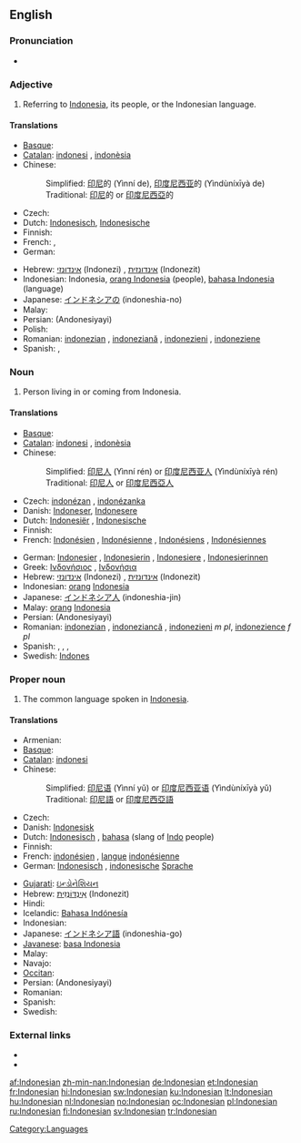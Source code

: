 {{interwiktionary|code=id}}
{{also|indonesian}}
==English==
{{wikipedia}}

===Pronunciation===
* {{audio|en-us-Indonesian.ogg|Audio (US)}}
*: {{rhymes|iːʒən}}

===Adjective===
{{en-adj|-}}

# Referring to [[Indonesia]], its people, or the Indonesian language.

====Translations====
{{trans-top|referring to [[Indonesia]]}}
* [[Basque]]: {{t|eu|indonesiar}}
* [[Catalan]]: [[indonesi]] {{m}}, [[indonèsia]] {{f}}
* Chinese:
*: Simplified: [[印尼]]的 (Yìnní de), [[印度尼西亚]]的 (Yìndùníxīyà de)
*: Traditional: [[印尼]]的 or [[印度尼西亞]]的
* Czech: {{t-|cs|indonéský}}
* Dutch: [[Indonesisch]], [[Indonesische]]
* Finnish: {{t+|fi|indonesialainen}}
* French: {{t+|fr|indonésien|m}}, {{t+|fr|indonésienne|f}}
* German: {{t+|de|indonesisch}}
{{trans-mid}}
* Hebrew: [[אינדונזי]] (Indonezi) {{m}}, [[אינדונזית]] (Indonezit) {{f}}
* Indonesian: Indonesia, [[orang Indonesia]] (people), [[bahasa Indonesia]] (language)
* Japanese: [[インドネシアの]] (indoneshia-no)
* Malay: {{t-|ms|Indonesia|xs=Malay}}
* Persian: {{fa-Arab|[[اندونزیایی]]}} (Andonesiyayi)
* Polish: {{t+|pl|indonezyjski|m}}
* Romanian: [[indonezian]] {{m}}, [[indoneziană]] {{f}}, [[indonezieni]] {{m|p}}, [[indoneziene]] {{f|p}}
* Spanish: {{t+|es|indonesio|m}}, {{t-|es|indonesia|f}}
{{trans-bottom}}

===Noun===
{{en-noun}}

# Person living in or coming from Indonesia.

====Translations====
{{trans-top|person}}
* [[Basque]]: {{t|eu|indonesiar}}
* [[Catalan]]: [[indonesi]] {{m}}, [[indonèsia]] {{f}}
* Chinese:
*: Simplified: [[印尼人]] (Yìnní rén) or [[印度尼西亚人]] (Yìndùníxīyà rén)
*: Traditional: [[印尼人]] or [[印度尼西亞人]]
* Czech: [[indonézan]] {{m}}, [[indonézanka]] {{f}}
* Danish: [[Indoneser]], [[Indonesere]] {{p}}
* Dutch: [[Indonesiër]] {{m}}, [[Indonesische]] {{f}}
* Finnish: {{t+|fi|indonesialainen}}
* French: [[Indonésien]] {{m}}, [[Indonésienne]] {{f}}, [[Indonésiens]] {{m|p}}, [[Indonésiennes]] {{f|p}}
{{trans-mid}}
* German: [[Indonesier]] {{m}}, [[Indonesierin]] {{f}}, [[Indonesiere]] {{m|p}}, [[Indonesierinnen]] {{f|p}}
* Greek: [[Ινδονήσιος]] {{m}}, [[Ινδονήσια]] {{f}}
* Hebrew: [[אינדונזי]] (Indonezi) {{m}}, [[אינדונזית]] (Indonezit) {{f}}
* Indonesian: [[orang]] [[Indonesia]]
* Japanese: [[インドネシア人]] (indoneshia-jin)
* Malay: [[orang]] [[Indonesia]]
* Persian: {{fa-Arab|[[اندونزیایی]]}} (Andonesiyayi)
* Romanian: [[indonezian]] {{m}}, [[indoneziancă]] {{f}}, [[indonezieni]] ''m pl'', [[indonezience]] ''f pl''
* Spanish: {{t+|es|indonesio|m}}, {{t-|es|indonesia|f}}, {{t-|es|indonesios|m|p}}, {{t-|es|indonesias|f|p}}
* Swedish: [[Indones]]
{{trans-bottom}}

===Proper noun===
{{en-proper noun}}

# The common language spoken in [[Indonesia]].

====Translations====
{{trans-top|language}}
* Armenian: {{t-|hy|ինդոնեզերեն|tr=indonezeren}}
* [[Basque]]: {{t|eu|indonesiera}}
* [[Catalan]]: [[indonesi]] {{m}}
* Chinese:
*: Simplified: [[印尼语]] (Yìnní yǔ) or [[印度尼西亚语]] (Yìndùníxīyà yǔ)
*: Traditional: [[印尼語]] or [[印度尼西亞語]]
* Czech: {{t+|cs|indonéština|f}}
* Danish: [[Indonesisk]]
* Dutch: [[Indonesisch]] {{n}}, [[bahasa]] (slang of [[Indo]] people)
* Finnish: {{t+|fi|indonesia}}
* French: [[indonésien]] {{m}}, [[langue]] [[indonésienne]] {{f}}
* German: [[Indonesisch]] {{n}}, [[indonesische]] [[Sprache]] {{f}}
{{trans-mid}}
* [[Gujarati]]: [[ઇન્ડોનેશિયન]]
* Hebrew: [[אינדונזית|אִינְדּוֹנֶזִית]] (Indonezit)
* Hindi: {{t+|hi|इन्डोनेशियन|xs=Hindi}}
* Icelandic: [[Bahasa Indónesía]]
* Indonesian: {{t+|id|bahasa Indonesia|xs=Indonesian}}
* Japanese: [[インドネシア語]] (indoneshia-go)
* [[Javanese]]: [[basa Indonesia]]
* Malay: {{t-|ms|bahasa Indonesia|xs=Malay}}
* Navajo: {{tø|nv|Indoníízha bizaad}}
* [[Occitan]]: {{t+|oc|indonesian|m|xs=Occitan}}
* Persian: {{fa-Arab|[[اندونزیایی]]}} (Andonesiyayi)
* Romanian: {{t+|ro|indoneziană|f}}
* Spanish: {{t+|es|indonesio|m}}
* Swedish: {{t+|sv|indonesiska|c}}
{{trans-bottom}}

===External links===
* {{ISO 639|link=Ethnologue|1code=id|code=ind}}
* {{websters-online}}

[[Category:Languages]]

[[af:Indonesian]]
[[zh-min-nan:Indonesian]]
[[de:Indonesian]]
[[et:Indonesian]]
[[fr:Indonesian]]
[[hi:Indonesian]]
[[sw:Indonesian]]
[[ku:Indonesian]]
[[lt:Indonesian]]
[[hu:Indonesian]]
[[nl:Indonesian]]
[[no:Indonesian]]
[[oc:Indonesian]]
[[pl:Indonesian]]
[[ru:Indonesian]]
[[fi:Indonesian]]
[[sv:Indonesian]]
[[tr:Indonesian]]